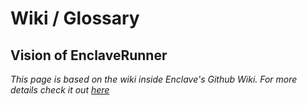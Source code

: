 
# Wiki / Glossary

<GHWiki wikiUrl="https://raw.githubusercontent.com/wiki/EnclaveRunner/.github/Glossary.md" />

## Vision of EnclaveRunner

<GHWiki wikiUrl="https://raw.githubusercontent.com/wiki/EnclaveRunner/.github/Scope.md" />

_This page is based on the wiki inside Enclave's Github Wiki. For more details check it out [here](https://github.com/EnclaveRunner/.github/wiki)_
